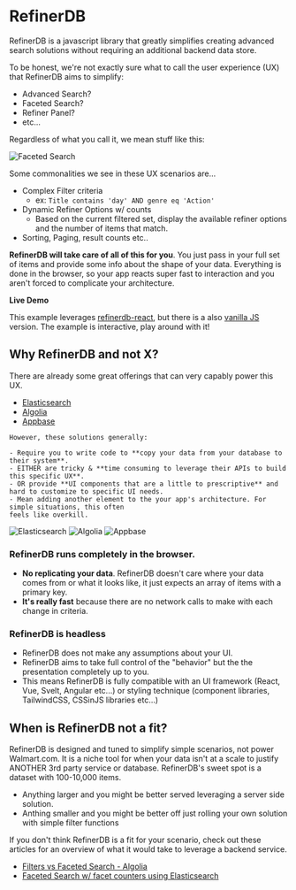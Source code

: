 # RefinerDB

RefinerDB is a javascript library that greatly simplifies creating advanced search solutions without requiring an additional backend data store.

To be honest, we're not exactly sure what to call the user experience (UX) that RefinerDB aims to simplify:

- Advanced Search?
- Faceted Search?
- Refiner Panel?
- etc...

Regardless of what you call it, we mean stuff like this:

![Faceted Search](/images/refiner-examples.png)

Some commonalities we see in these UX scenarios are...

- Complex Filter criteria
  - ex: `Title contains 'day' AND genre eq 'Action'`
- Dynamic Refiner Options w/ counts
  - Based on the current filtered set, display the available refiner options and the number of items that match.
- Sorting, Paging, result counts etc..

**RefinerDB will take care of all of this for you**. You just pass in your full set of items and provide some info about the shape of your data. Everything is done in the browser, so your app reacts super fast to interaction and you aren't forced to complicate your architecture.

**Live Demo**

This example leverages [refinerdb-react](/setup/react-setup), but there is a also [vanilla JS](/setup/core-setup.mdx) version. The example is interactive, play around with it!


<InteractiveDemo slug="quick-start-react" />

## Why RefinerDB and not X?

There are already some great offerings that can very capably power this UX.

<div className="grid grid-cols-3 gap-4">
  <div className="col-span-2">
    <ul >
      <li>
        <a href="https://www.elastic.co/">Elasticsearch</a>
      </li>
      <li>
        <a href="https://www.algolia.com/">Algolia</a>
      </li>
      <li>
        <a href="https://www.appbase.io/">Appbase</a>
      </li>
    </ul>
    
    However, these solutions generally:

    - Require you to write code to **copy your data from your database to their system**.
    - EITHER are tricky & **time consuming to leverage their APIs to build this specific UX**.
    - OR provide **UI components that are a little to prescriptive** and hard to customize to specific UI needs.
    - Mean adding another element to the your app's architecture. For simple situations, this often
    feels like overkill.

  </div>
  <div className="flex flex-col gap-8 p-4 bg-gray-200 rounded">
    <img src="/images/elastic-logo.svg" alt="Elasticsearch" />
    <img src="/images/algolia.svg" alt="Algolia" />
    <img src="/images/appbase.svg" alt="Appbase" />
  </div>
</div>

### RefinerDB runs completely in the browser.

- **No replicating your data**. RefinerDB doesn't care where your data comes from or what it looks like, it just expects an array of items with a primary key.
- **It's really fast** because there are no network calls to make with each change in criteria.

### RefinerDB is headless

- RefinerDB does not make any assumptions about your UI.
- RefinerDB aims to take full control of the "behavior" but the the presentation completely up to you.
- This means RefinerDB is fully compatible with an UI framework (React, Vue, Svelt, Angular etc...) or styling technique (component libraries, TailwindCSS, CSSinJS libraries etc...)

## When is RefinerDB not a fit?

RefinerDB is designed and tuned to simplify simple scenarios, not power Walmart.com. It is a niche tool for when your data isn't at a scale to justify ANOTHER 3rd party service or database. RefinerDB's sweet spot is a dataset with 100-10,000 items.

- Anything larger and you might be better served leveraging a server side solution.
- Anthing smaller and you might be better off just rolling your own solution with simple filter functions

If you don't think RefinerDB is a fit for your scenario, check out these
articles for an overview of what it would take to leverage a backend service.

- [Filters vs Faceted Search - Algolia](https://www.algolia.com/blog/ux/filters-vs-facets-in-site-search)
- [Faceted Search w/ facet counters using Elasticsearch](https://madewithlove.com/blog/software-engineering/faceted-search-using-elasticsearch/)
